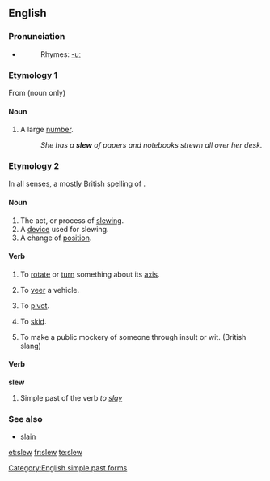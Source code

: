 ==English==


===Pronunciation===
*{{IPA|/sluː/}}
*:Rhymes: [[Rhymes:English:-uː|-uː]]

===Etymology 1===
From {{Ir.}} {{term|slua||[[crowd]]}} (noun only)

====Noun====
{{en-noun}}

# {{US}} A large [[number]].
#:''She has a '''slew''' of papers and notebooks strewn all over her desk.''

===Etymology 2===
In all senses, a mostly British spelling of {{term|slue}}.

====Noun====
{{en-noun}}

# The act, or process of [[slewing]].
# A [[device]] used for slewing.
# A change of [[position]].

====Verb====
{{en-verb}}
# {{transitive}} To [[rotate]] or [[turn]] something about its [[axis]].
# {{transitive}} To [[veer]] a vehicle.
# {{intransitive}} To [[pivot]].
# {{intransitive}} To [[skid]].
# {{transitive}} To make a public mockery of someone through insult or wit. (British slang)

====Verb====
'''slew'''
# Simple past of the verb ''to [[slay]]''

===See also===
* [[slain]]

[[et:slew]]
[[fr:slew]]
[[te:slew]]

[[Category:English simple past forms]]
